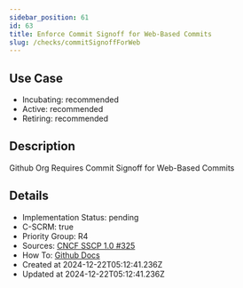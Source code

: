 ```yaml
---
sidebar_position: 61
id: 63
title: Enforce Commit Signoff for Web-Based Commits
slug: /checks/commitSignoffForWeb
---
```


## Use Case
<!-- LEVELS:START -->
- Incubating: recommended
- Active: recommended
- Retiring: recommended
<!-- LEVELS:END -->

<!-- DESCRIPTION:START -->
## Description
Github Org Requires Commit Signoff for Web-Based Commits
<!-- DESCRIPTION:END -->

<!-- DETAILS:START -->
## Details
- Implementation Status: pending
- C-SCRM: true
- Priority Group: R4
- Sources: [CNCF SSCP 1.0 #325](https://github.com/cncf/tag-security/blob/main/supply-chain-security/supply-chain-security-paper/sscsp.md#require-signed-commits)
- How To: [Github Docs](https://docs.github.com/en/organizations/managing-organization-settings/managing-the-commit-signoff-policy-for-your-organization#managing-compulsory-commit-signoffs-for-your-organization)
- Created at 2024-12-22T05:12:41.236Z
- Updated at 2024-12-22T05:12:41.236Z
<!-- DETAILS:END -->
